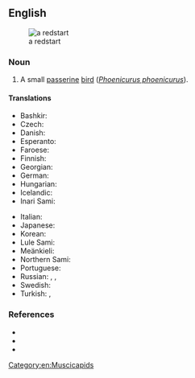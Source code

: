 ==English==
[[File:Phoenicurus_phoenicurus_San_Michele_all'Adige.jpg|thumb|a redstart]]

===Noun===
{{en-noun}}

# A small [[passerine]] [[bird]] (''[[Phoenicurus phoenicurus]]'').

====Translations====
{{trans-top|Phoenicurus phoenicurus}}
* Bashkir: {{t|ba|утҡойроҡ|sc=Cyrl}}
* Czech: {{t|cs|rehek zahradní|m}}
* Danish: {{t+|da|rødstjert|c}}
* Esperanto: {{t|eo|ĝardenruĝvostulo}}
* Faroese: {{t|fo|velreyði|m}}
* Finnish: {{t+|fi|leppälintu}}
* Georgian: {{t|ka|ჩვეულებრივი ბოლოცეცხლა}}
* German: {{t|de|Gartenrotschwanz|m}}
* Hungarian: {{t|hu|kerti rozsdafarkú}}
* Icelandic: {{t+|is|garðaskotta|f}}
* Inari Sami: {{t|smn|leibiloddááš}}
{{trans-mid}}
* Italian: {{t+|it|codirosso|m}}
* Japanese: {{t|ja|シロビタイジョウビタキ|tr=shirobitaijoubitaki}}
* Korean: {{t|ko|서양딱새}}
* Lule Sami: {{t|smj|liejbbelådde}}
* Meänkieli: {{t|fit|uulintu}}
* Northern Sami: {{t|se|leaibeloddi}}
* Portuguese: {{t|pt|rabirruivo-de-testa-branca|m}}
* Russian: {{t|ru|обыкнове́нная горихво́стка|f}}, {{t|ru|садо́вая горихво́стка|f}}, {{t|ru|горихво́стка-лысу́шка|f}}
* Swedish: {{t+|sv|rödstjärt|c}}
* Turkish: {{t+|tr|bayağı kızılkuyruk}}, {{t+|tr|kızılkuyruk}}
{{trans-bottom}}

===References===
* {{pedia}}
* {{specieslite|i=1|Phoenicurus}}
* {{comcatlite|i=1|Phoenicurus}}

[[Category:en:Muscicapids]]